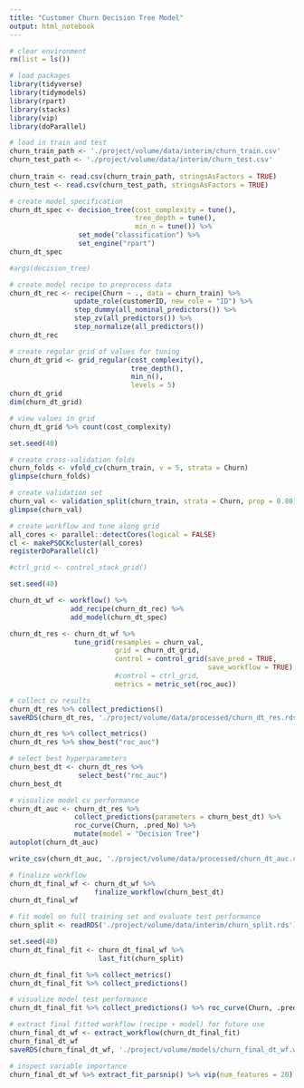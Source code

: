 ```yaml
---
title: "Customer Churn Decision Tree Model"
output: html_notebook
---
```


```r
# clear environment
rm(list = ls())

# load packages
library(tidyverse)
library(tidymodels)
library(rpart)
library(stacks)
library(vip)
library(doParallel)
```

```r
# load in train and test
churn_train_path <- './project/volume/data/interim/churn_train.csv'
churn_test_path <- './project/volume/data/interim/churn_test.csv'
  
churn_train <- read.csv(churn_train_path, stringsAsFactors = TRUE)
churn_test <- read.csv(churn_test_path, stringsAsFactors = TRUE)
```

```r
# create model specification
churn_dt_spec <- decision_tree(cost_complexity = tune(),
                               tree_depth = tune(),
                               min_n = tune()) %>%
                 set_mode("classification") %>%
                 set_engine("rpart")
churn_dt_spec

#args(decision_tree)
```

```r
# create model recipe to preprocess data
churn_dt_rec <- recipe(Churn ~ ., data = churn_train) %>%
                update_role(customerID, new_role = "ID") %>%
                step_dummy(all_nominal_predictors()) %>%
                step_zv(all_predictors()) %>%
                step_normalize(all_predictors())
churn_dt_rec
```

```r
# create regular grid of values for tuning
churn_dt_grid <- grid_regular(cost_complexity(),
                              tree_depth(),
                              min_n(),
                              levels = 5)
churn_dt_grid
dim(churn_dt_grid)
```


```r
# view values in grid
churn_dt_grid %>% count(cost_complexity)
```

```r
set.seed(40)

# create cross-validation folds
churn_folds <- vfold_cv(churn_train, v = 5, strata = Churn)
glimpse(churn_folds)

# create validation set
churn_val <- validation_split(churn_train, strata = Churn, prop = 0.80)
glimpse(churn_val)
```

```r
# create workflow and tune along grid
all_cores <- parallel::detectCores(logical = FALSE)
cl <- makePSOCKcluster(all_cores)
registerDoParallel(cl)

#ctrl_grid <- control_stack_grid()

set.seed(40)

churn_dt_wf <- workflow() %>%
               add_recipe(churn_dt_rec) %>%
               add_model(churn_dt_spec)

churn_dt_res <- churn_dt_wf %>%
                tune_grid(resamples = churn_val,
                          grid = churn_dt_grid,
                          control = control_grid(save_pred = TRUE,
                                                 save_workflow = TRUE),
                          #control = ctrl_grid,
                          metrics = metric_set(roc_auc))
```

```r
# collect cv results
churn_dt_res %>% collect_predictions()
saveRDS(churn_dt_res, './project/volume/data/processed/churn_dt_res.rds')

churn_dt_res %>% collect_metrics()
churn_dt_res %>% show_best("roc_auc")

# select best hyperparameters
churn_best_dt <- churn_dt_res %>%
                 select_best("roc_auc")
churn_best_dt
```

```r
# visualize model cv performance
churn_dt_auc <- churn_dt_res %>%
                collect_predictions(parameters = churn_best_dt) %>%
                roc_curve(Churn, .pred_No) %>%
                mutate(model = "Decision Tree")
autoplot(churn_dt_auc)

write_csv(churn_dt_auc, './project/volume/data/processed/churn_dt_auc.csv')
```

```r
# finalize workflow
churn_dt_final_wf <- churn_dt_wf %>%
                     finalize_workflow(churn_best_dt)
churn_dt_final_wf
```

```r
# fit model on full training set and evaluate test performance
churn_split <- readRDS('./project/volume/data/interim/churn_split.rds')

set.seed(40)
churn_dt_final_fit <- churn_dt_final_wf %>%
                      last_fit(churn_split)

churn_dt_final_fit %>% collect_metrics()
churn_dt_final_fit %>% collect_predictions()
```

```r
# visualize model test performance
churn_dt_final_fit %>% collect_predictions() %>% roc_curve(Churn, .pred_No) %>% autoplot()
```

```r
# extract final fitted workflow (recipe + model) for future use
churn_final_dt_wf <- extract_workflow(churn_dt_final_fit)
churn_final_dt_wf
saveRDS(churn_final_dt_wf, './project/volume/models/churn_final_dt_wf.wf')
```

```r
# inspect variable importance
churn_final_dt_wf %>% extract_fit_parsnip() %>% vip(num_features = 20)
```

